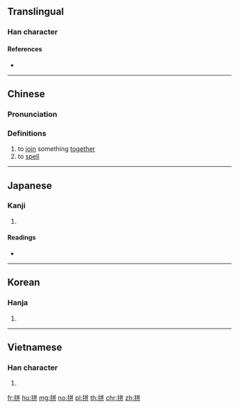 {{also|拚}}
==Translingual==

===Han character===
{{Han char|rn=64|rad=手|as=06|sn=9|four=58041|canj=QTT,QYJJ|ids=⿰扌并}}

====References====
* {{Han ref|kx=0428.220|dkj=12012|dj=0777.160|hdz=31875.080|uh=62FC|ud=25340|bh=ABF7|bd=44023}}

----

==Chinese==
{{zh-forms}}

===Pronunciation===
{{zh-pron
|m=pīn |ma=Zh-pin.ogg
|c=ping1,ping3
|h=pfs=pên
|md=
|mn=
|w=
|mc=y
|oc=y
|cat=v
}}

===Definitions===
{{zh-hanzi}}

# to [[join]] something [[together]]
# to [[spell]]
#: {{zh-usex|拼音|[[Pinyin]]}}

----

==Japanese==

===Kanji===
{{ja-kanji|grade=|rs=手06}}

# {{defn|lang=ja|sort=手06}}

====Readings====
* {{ja-readings|on=[[ほう]] (hō), [[へい]] (hei), [[ひょう]] (hyō)|kun=[[したがう]] (shitagau)}}

----

==Korean==

===Hanja===
{{ko-hanja|hangeul=병|eumhun=|rv=byeong|mr=pyŏng|y=pyeng}}

# {{defn|lang=ko|sort=手06}}

----

==Vietnamese==

===Han character===
{{vi-hantu|[[phanh]], [[bính]]|rs=手06}}

# {{defn|lang=vi|sort=手06}}

[[fr:拼]]
[[hu:拼]]
[[mg:拼]]
[[no:拼]]
[[pl:拼]]
[[th:拼]]
[[chr:拼]]
[[zh:拼]]